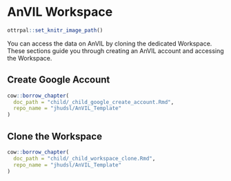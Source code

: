 
# AnVIL Workspace

```r
ottrpal::set_knitr_image_path()
```

You can access the data on AnVIL by cloning the dedicated Workspace. These sections guide you through creating an AnVIL account and accessing the Workspace.

## Create Google Account

```r
cow::borrow_chapter(
  doc_path = "child/_child_google_create_account.Rmd",
  repo_name = "jhudsl/AnVIL_Template"
)
```

## Clone the Workspace

```r
cow::borrow_chapter(
  doc_path = "child/_child_workspace_clone.Rmd",
  repo_name = "jhudsl/AnVIL_Template"
)
```
